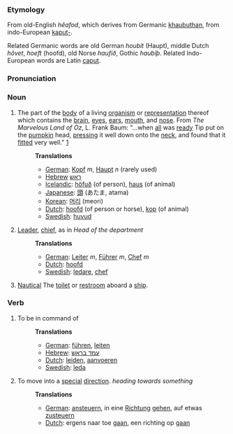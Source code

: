 ===Etymology===

From old-English ''h&ecirc;afod'', which derives from Germanic [[khaubuthan]], from indo-European [[kaput-]].

Related Germanic words are old German ''houbit'' (Haupt), middle Dutch ''h&ocirc;vet'', ''hoeft'' (hoofd), old Norse ''haufi&eth;'', Gothic ''haubi&thorn;''. Related Indo-European words are Latin [[caput]].

===Pronunciation===

===Noun===

# The part of the [[body]] of a living [[organism]] or [[representation]] thereof which contains the [[brain]], [[eye]]s, [[ear|ears]], [[mouth]], and [[nose]].  From ''The Marvelous Land of Oz'', L. Frank Baum: "...when [[all]] was [[ready]] Tip put on the [[pumpkin]] head, [[press|pressing]] it well down onto the [[neck]], and found that it [[fit|fitted]] very well." [http://www.literature.org/authors/baum-l-frank/the-marvelous-land-of-oz/chapter-01.html]
#:
#:'''Translations'''
#:*[[German]]: [[Kopf]] ''m'', [[Haupt]] ''n'' (rarely used)
#:*[[Hebrew]] [[ראש]]
#:*[[Icelandic]]: [[höfuð]] (of person), [[haus]] (of animal) 
#:*[[Japanese]]: [[頭]] (あたま, atama)
#:*[[Korean]]: [[머리]] (meori)
#:*[[Dutch]]: [[hoofd]] (of person or horse), [[kop]] (of animal)
#:*[[Swedish]]: [[huvud]]
#:
# [[Leader]], [[chief]], as in ''Head of the department''
#:
#:'''Translations'''
#:*[[German]]: [[Leiter]] ''m'', [[Führer]] ''m'', [[Chef]] ''m''
#:*[[Dutch]]: [[hoofd]]
#:*[[Swedish]]: [[ledare]], [[chef]]
# [[Nautical terminology|Nautical]] The [[toilet]] or [[restroom]] aboard a [[ship]].

===Verb===
# To be in command of
#:
#:'''Translations'''
#:*[[German]]: [[führen]], [[leiten]] 
#:*[[Hebrew]]: [[עמד בראש]]
#:*[[Dutch]]: [[leiden]], [[aanvoeren]] 
#:*[[Swedish]]: [[leda]]
# To move into a [[special]] [[direction]]. ''heading towards something''
#:'''Translations'''
#:*[[German]]: [[ansteuern]], in eine [[Richtung]] [[gehen]], auf etwas [[zusteuern]]
#:*[[Dutch]]: ergens naar toe [[gaan]], een richting op [[gaan]]